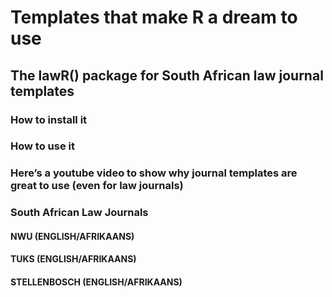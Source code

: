 # Templates that make R a dream to use 

## The lawR() package for South African law journal templates

### How to install it 

### How to use it 

### Here's a youtube video to show why journal templates are great to use (even for law journals)

### South African Law Journals 

#### NWU (ENGLISH/AFRIKAANS)

#### TUKS (ENGLISH/AFRIKAANS)

#### STELLENBOSCH (ENGLISH/AFRIKAANS)



